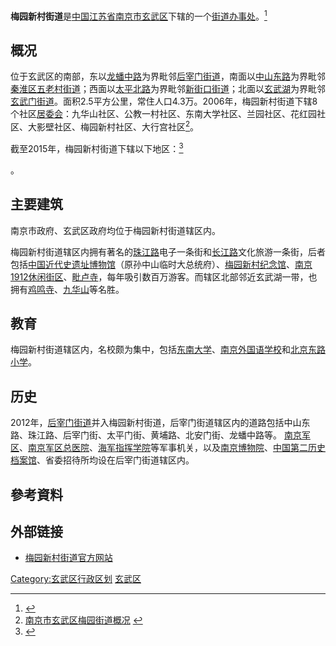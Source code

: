 {{Dablink|'''[[陆家嘴街道|陆家嘴街道]]'''在2006年以前曾称梅园新村街道。}}
{{中国乡级行政区
|景观照片文件名 = No30 MeiyuanXincun Nanjing 1.jpg
|景观照片描述 = [[梅园新村纪念馆|梅园新村纪念馆]]
|汉语拼音 = 
|其他语言 = 
|其他语言名称 = 
|旧称 = 
|地名出处 = 
|位置图文件名 = 
|位置图描述 = 
|自定义图片= 
|建置时间 = 
|政府驻地 = 
|毗邻 = 
|总面积 = 
|总人口 = 
|总人口年份 = 
|户籍人口 = 
|户籍人口年份 = 
|常住人口 = 
|常住人口年份 = 
|人口密度 = 
|GDP = 
|GDP年份 = 
|邮政编码 = 
|电话区号 = 25
|官方网站 = 
|网站名称 = 
|32/01/02/002/000}}
'''梅园新村街道'''是[[中华人民共和国|中国]][[江苏省|江苏省]][[南京市|南京市]][[玄武区|玄武区]]下辖的一个[[街道办事处|街道办事处]]。<ref>{{PRC admin/ref sgc|{{PRC admin/parent|32/01/02/002/000}}}}</ref>

==概况==
位于玄武区的南部，东以[[龙蟠中路|龙蟠中路]]为界毗邻[[后宰门街道|后宰门街道]]，南面以[[中山东路|中山东路]]为界毗邻[[秦淮区|秦淮区]][[五老村街道|五老村街道]]；西面以[[太平北路|太平北路]]为界毗邻[[新街口街道|新街口街道]]；北面以[[玄武湖|玄武湖]]为界毗邻[[玄武门街道|玄武门街道]]。面积2.5平方公里，常住人口4.3万。2006年，梅园新村街道下辖8个社区[[居委会|居委会]]：九华山社区、公教一村社区、东南大学社区、兰园社区、花红园社区、大影壁社区、梅园新村社区、大行宫社区<ref>[http://www.njmy.cn/myblog/user1/news/archives/2006/2008.shtml 南京市玄武区梅园街道概况] {{webarchive|url=https://web.archive.org/web/20101017101614/http://www.njmy.cn/myblog/user1/news/archives/2006/2008.shtml |date=2010-10-17 }}</ref>。

截至2015年，梅园新村街道下辖以下地区：<ref>{{PRC admin/ref sgc|32/01/02/002/000}}</ref>

{{PRC admin/children|32/01/02/002/000}}。

==主要建筑==
南京市政府、玄武区政府均位于梅园新村街道辖区内。

梅园新村街道辖区内拥有著名的[[珠江路|珠江路]]电子一条街和[[长江路_(南京)|长江路]]文化旅游一条街，后者包括[[南京中国近代史遗址博物馆|中国近代史遗址博物馆]]（原孙中山临时大总统府）、[[梅园新村纪念馆|梅园新村纪念馆]]、[[南京1912|南京1912休闲街区]]、[[毗卢寺_(南京)|毗卢寺]]，每年吸引数百万游客。而辖区北部邻近玄武湖一带，也拥有[[鸡鸣寺|鸡鸣寺]]、[[九华山_(南京)|九华山]]等名胜。

==教育==
梅园新村街道辖区内，名校颇为集中，包括[[东南大学|东南大学]]、[[南京外国语学校|南京外国语学校]]和[[北京东路小学|北京东路小学]]。

==历史==

2012年，[[后宰门街道|后宰门街道]]并入梅园新村街道，后宰门街道辖区内的道路包括中山东路、珠江路、后宰门街、太平门街、黄埔路、北安门街、龙蟠中路等。
[[南京军区|南京军区]]、[[南京军区总医院|南京军区总医院]]、[[海军指挥学院|海军指挥学院]]等军事机关，以及[[南京博物院|南京博物院]]、[[中国第二历史档案馆|中国第二历史档案馆]]、省委招待所均设在后宰门街道辖区内。

==參考資料==
{{Reflist}}

== 外部链接 ==
*[http://new.njmy.cn/ 梅园新村街道官方网站] {{Wayback|url=http://new.njmy.cn/ |date=20080413003352 }}

{{南京市玄武区行政区划}}
{{江苏省历史文化名城及历史文化街区}}

[[Category:玄武区行政区划|Category:玄武区行政区划]]
[[Category:南京市街道|玄武区]]